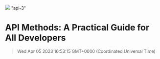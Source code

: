 ![](https://uploads-ssl.webflow.com/6143afec68f555387049efb3/63f8df177a0772fe1adc180a_apimethods_7d1aa2168818794215b2faef72b2b689_2000.jpeg)
"api-3"
# API Methods: A Practical Guide for All Developers
> Wed Apr 05 2023 16:53:15 GMT+0000 (Coordinated Universal Time)
